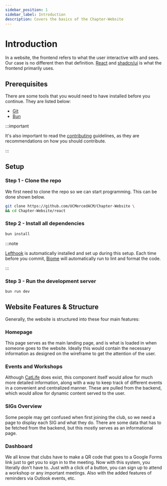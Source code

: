 ```yaml
---
sidebar_position: 1
sidebar_label: Introduction
description: Covers the basics of the Chapter-Website
---
```


# Introduction

In a website, the frontend refers to what the user interactive with and sees. Our case is no different then that definition. [React](https://react.dev) and [shadcn/ui](https://ui.shadcn.com/) is what the frontend primarily uses.

## Prerequisites

There are some tools that you would need to have installed before you continue. They are listed below:

- [Git](https://git-scm.com/)
- [Bun](https://bun.sh)

:::important

It's also important to read the [contributing](https://github.com/UCMercedACM/Chapter-Website/blob/react-rewrite/.github/CONTRIBUTING.md) guidelines, as they are recommendations on how you should contribute.

:::

## Setup

### Step 1 - Clone the repo

We first need to clone the repo so we can start programming. This can be done shown below.

```bash
git clone https://github.com/UCMercedACM/Chapter-Website \
&& cd Chapter-Website/react
```

### Step 2 - Install all dependencies

```bash
bun install
```

:::note

[Lefthook](https://github.com/evilmartians/lefthook) is automatically installed and set up during this setup.
Each time before you commit, [Biome](https://biomejs.dev/) will automatically run to lint and format the code.

:::

### Step 3 - Run the development server

```bash
bun run dev
```

## Website Features & Structure

Generally, the website is structured into these four main features:

### Homepage

This page serves as the main landing page, and is what is loaded in when someone goes to the website.
Ideally this would contain the necessary information as designed on the wireframe to get the attention of the user.

### Events and Workshops

Although [CatLife](https://ucmerced.presence.io/) does exist, this component itself would allow for much more
detailed information, along with a way to keep track of different events in a convenient and centralized manner.
These are pulled from the backend, which would allow for dynamic content served to the user.

### SIGs Overview

Some people may get confused when first joining the club, so we need a page to display each SIG and what they do.
There are some data that has to be fetched from the backend, but this mostly serves as an informational page.

### Dashboard

We all know that clubs have to make a QR code that goes to a Google Forms link just to get you to sign in to the meeting. Now with this system, you literally don't have to. Just with a click of a button, you can sign up to attend a workshop or any important meetings. Also with the added features of reminders via Outlook events, etc.
